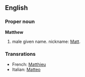 ==English==
===Proper noun===
'''Matthew'''

# male given name. nickname: [[Matt]].

===Transrations===
*French: [[Matthieu]]
*Italian: [[Matteo]]